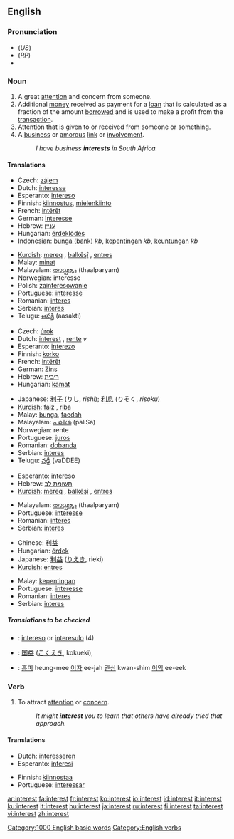 ==English==

{{rank|story|deep|meet|472|interest|brother|I've|longer}}

===Pronunciation===
* (''US'') {{IPA|/ˈɪntəɹəst/}}
* (''RP'') {{IPA|/ˈɪntrɛst/}}
*{{audio|en-us-interest.ogg|Audio (US)}}

===Noun===
{{en-noun}}

# A great [[attention]] and concern from someone.
# Additional [[money]] received as payment for a [[loan]] that is calculated as a fraction of the amount [[borrow]]ed and is used to make a profit from the [[transaction]].
# Attention that is given to or received from someone or something.
# A [[business]] or [[amorous]] [[link]] or [[involvement]].
#:''I have business '''interests''' in South Africa.''

====Translations====
{{trans-top|A great attention and concern from someone}}
*Czech: [[zájem]] {{m}}
*Dutch: [[interesse]] {{f}}
*Esperanto: [[intereso]]
*Finnish: [[kiinnostus]], [[mielenkiinto]]
*French: [[intérêt]] {{m}}
*German: [[Interesse]] {{n}}
*Hebrew: [[עניין]] {{m}}
*Hungarian: [[érdeklődés]]
*Indonesian: [[bunga (bank)]] ''kb'', [[penting|kepentingan]] ''kb'', [[keuntungan]] ''kb''
{{trans-mid}}
*[[Kurdish]]: [[mereq]] {{f}}, [[balkêşî]] {{f}}, [[entres]] {{f}}
*Malay: [[minat]]
*Malayalam: [[താല്പര്യം]] (thaalparyam)
*Norwegian: interesse {{m}}
*Polish: [[zainteresowanie]] {{n}}
*Portuguese: [[interesse]] {{m}}
*Romanian: [[interes]] {{n}}
*Serbian: [[interes]] {{m}}
*Telugu: [[ఆసక్తి]] (aasakti)
{{trans-bottom}}

{{trans-top|Additional money received as payment for a loan}}
*Czech: [[úrok]] {{m}}
*Dutch: [[interest]] {{m}}, [[rente]] ''v''
*Esperanto: [[interezo]]
*Finnish: [[korko]]
*French: [[intérêt]] {{m}}
*German: [[Zins]] {{m}}
*Hebrew: [[ריבית]] {{f}}
*Hungarian: [[kamat]]
{{trans-mid}}
*Japanese: [[利子]] (りし, ''rishi''); [[利息]] (りそく, ''risoku'')
*[[Kurdish]]: [[faîz]] {{f}}, [[riba]] {{f}}
*Malay: [[bunga]], [[faedah]]
*Malayalam: [[പലിശ]] (paliSa)
*Norwegian: rente {{f}}
*Portuguese: [[juros]] {{m}}
*Romanian: [[dobanda]]
*Serbian: [[interes]] {{m}}
*Telugu: [[వడ్డీ]] (vaDDEE)
{{trans-bottom}}

{{trans-top|Attention that is given to or received from someone or something}}
*Esperanto: [[intereso]]
*Hebrew: [[תשומת לב]] {{f}}
*[[Kurdish]]: [[mereq]] {{f}}, [[balkêşî]] {{f}}, [[entres]] {{f}}
{{trans-mid}}
*Malayalam: [[താല്പര്യം]] (thaalparyam)
*Portuguese: [[interesse]] {{m}}
*Romanian: [[interes]] {{n}}
*Serbian: [[interes]] {{m}}
{{trans-bottom}}

{{trans-top|A business or amorous link or involvement}}
*Chinese: [[利益]]
*Hungarian: [[érdek]]
*Japanese: [[利益]] ([[りえき]], rieki)
*[[Kurdish]]: [[entres]] {{f}}
{{trans-mid}}
*Malay: [[kepentingan]]
*Portuguese: [[interesse]] {{m}}
*Romanian: [[interes]] {{n}}
*Serbian: [[interes]] {{m}}

{{trans-bottom}}

=====Translations to be checked=====
{{checktrans}}
{{top}}
*{{ttbc|Esperanto}}: [[intereso]] or [[interesulo]] (4)
*{{ttbc|Japanese}}: [[国益]] ([[こくえき]], kokueki),
{{mid}}
*{{ttbc|Korean}}: [[흥미]] heung-mee [[이자]] ee-jah  [[관심]] kwan-shim [[이익]] ee-eek
{{bottom}}

===Verb===
{{en-verb}}

# To attract [[attention]] or [[concern]].
#:''It might '''interest''' you to learn that others have already tried that approach.''

====Translations====
{{top}}
*Dutch: [[interesseren]]
*Esperanto: [[interesi]]
{{mid}}
*Finnish: [[kiinnostaa]]
*Portuguese: [[interessar]]
{{bottom}}

[[Category:1000 English basic words]]
[[Category:English verbs]]

[[ar:interest]]
[[fa:interest]]
[[fr:interest]]
[[ko:interest]]
[[io:interest]]
[[id:interest]]
[[it:interest]]
[[ku:interest]]
[[lt:interest]]
[[hu:interest]]
[[ja:interest]]
[[ru:interest]]
[[fi:interest]]
[[ta:interest]]
[[vi:interest]]
[[zh:interest]]